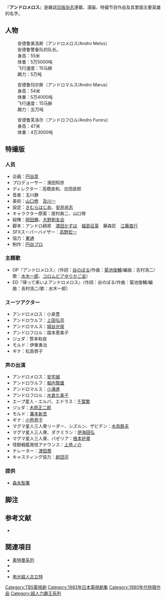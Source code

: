 『'''アンドロメロス'''』是雑誌[[凹版杂志|凹版杂志]]連載、漫画、特撮节目{{link-ja|跨媒体展开|メディアミックス}}作品及其里面主要英雄的名字。
==人物==
:安德鲁美洛斯（アンドロメロス/Andro Melos）
:安德鲁警备队的队长。
:身高：55米
:体重：5万5000吨
:飞行速度：15马赫
:踢力：5万吨

:安德鲁玛尔斯（アンドロマルス/Andro Marus）
:身高：54米
:体重：5万4000吨
:飞行速度：15马赫
:踢力：五万吨

:安德鲁芙洛尔（アンドロフロル/Andro Furoru）
:身高：47米
:体重：4万3000吨
== 特撮版 ==
===人员===
* 企画：[[円谷皐|円谷皐]]
* プロデューサー：濱田知彦
* ディレクター：高橋良和、古田辰郎
* 音楽：玉川静
* 美術：[[山口修_(美術デザイナー)|山口修]]　[[及川一|及川一]]
* 設定：[[きむらはじめ|きむらはじめ]]、[[安井尚志|安井尚志]]
* キャラクター原案：居村眞二、山口修
* 殺陣：[[岡田勝|岡田勝]]、[[大野剣友会|大野剣友会]]
* 脚本：アンドロ耕房　[[満田かずほ|満田かずほ]]　[[福島征英|福島征英]]　藤森匠　[[江藤直行|江藤直行]]
* SFXスーパーバイザー：[[高野宏一|高野宏一]]
* 協力：[[東通|東通]]
* 制作：[[円谷プロダクション|円谷プロ]]

=== 主題歌 ===
* OP『アンドロメロス』（作詞：[[円谷皐|谷のぼる]]/作曲：[[菊池俊輔|菊池俊輔]]/編曲：吉村浩二/歌：[[水木一郎|水木一郎]]、[[音羽ゆりかご会|コロムビアゆりかご会]]）
* ED『帰って来いよアンドロメロス』（作詞：谷のぼる/作曲：菊池俊輔/編曲：吉村浩二/歌：水木一郎）

=== スーツアクター ===
* アンドロメロス：小泉豊
* アンドロウルフ：[[上田弘司|上田弘司]]
* アンドロマルス：[[城谷光俊|城谷光俊]]
* アンドロフロル：国本恵美子
* ジュダ：笹本和良
* モルド：伊東勇治
* ギナ：松島啓子

=== 声の出演 ===
* アンドロメロス：[[あたか誠|安宅誠]]
* アンドロウルフ：[[堀内賢雄|堀内賢雄]]
* アンドロマルス：[[大滝進矢|小滝進]]
* アンドロフロル：[[水倉久美子|水倉久美子]]
* エープ星人・エルパ、エドラス：[[千葉繁|千葉繁]]
* ジュダ：[[木原正二郎|木原正二郎]]
* モルド：[[兼本新吾|兼本新吾]]
* ギナ：[[小熊恭子|小熊恭子]]
* マグマ星人三人衆リーダー、シズルン、ザビデン：[[水鳥鐵夫|水鳥鉄夫]]
* マグマ星人三人衆、ダクミラン：[[伊海田弘|伊海田弘]]
* マグマ星人三人衆、バゼリア：[[根本好章|根本好章]]
* 怪獣戦艦発信アナウンス：[[上恭ノ介|上恭ノ介]]
* ナレーター：[[津田喬|津田喬]]
* キャスティング協力：[[劇団河|劇団河]]
=== 提供 ===
*[[森永製菓|森永製菓]]
== 脚注 ==
{{Reflist}}{{Reflist}}
== 参考文献 ==
* {{Cite book
|author     = 大石真司
|coauthors  = 江口水基・島崎淳・間宮尚彦
|year       = 2013
|title      = 円谷プロ全怪獣図鑑
|publisher  = 小学館
|isbn       = 9784096820742
|ref        = harv }}
== 関連項目 ==
* [[奥特曼系列|奥特曼系列]]
* {{link-ja|奥特曼物语|ウルトラマン物語}}
* {{link-ja|奥特超传说|ウルトラ超伝説}}
* [[电光超人古立特|电光超人古立特]]

{{超人力霸王系列}}

{{DEFAULTSORT:Andoro Merosu}}
[[Category:TBS電視劇|Category:TBS電視劇]]
[[Category:1983年日本電視劇集|Category:1983年日本電視劇集]]
[[Category:1980年代特摄作品|Category:1980年代特摄作品]]
[[Category:超人力霸王系列|Category:超人力霸王系列]]